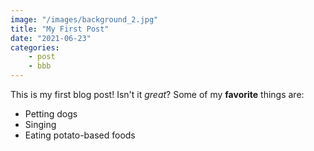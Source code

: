 ```yaml
---
image: "/images/background_2.jpg"
title: "My First Post"
date: "2021-06-23"
categories:
    - post
    - bbb
---
```


This is my first blog post! Isn't it _great_?
Some of my **favorite** things are:

-   Petting dogs
-   Singing
-   Eating potato-based foods
